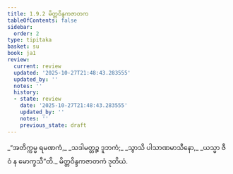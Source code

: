```yaml
---
title: 1.9.2 မိတ္တဝိန္ဒကဇာတက
tableOfContents: false
sidebar:
  order: 2
type: tipitaka
basket: su
book: ja1
review:
  current: review
  updated: '2025-10-27T21:48:43.283555'
  updated_by: ''
  notes: ''
  history:
  - state: review
    date: '2025-10-27T21:48:43.283555'
    updated_by: ''
    notes: ''
    previous_state: draft
---
```



<ReviewStatus review={frontmatter.review} showDetails={true} />

<HypothesisAnnotation frontmatter={frontmatter} />

<DynamicBreadcrumb />

<Division number="82" book="ja1" e="ch" v="22" p="20">

<Paragraph number="182" type="verses" book="ja1">
_“အတိက္ကမ္မ ရမဏကံ,_  
_သဒါမတ္တဉ္စ ဒူဘကံ;_  
_သွာသိ ပါသာဏမာသီနော,_  
_ယသ္မာ ဇီဝံ န မောက္ခသီ”တိ._  


</Paragraph>
</Division>

<Paragraph number="183" type="center" book="ja1">
မိတ္တဝိန္ဒကဇာတကံ ဒုတိယံ.
</Paragraph>
